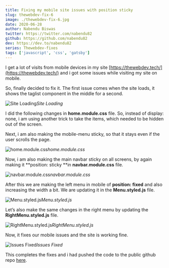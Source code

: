 ```yaml
---
title: Fixing my mobile site issues with position sticky
slug: thewebdev-fix-6
image: ./thewebdev-fix-6.jpg
date: 2020-06-28
author: Nabendu Biswas
twitter: https://twitter.com/nabendu82
github: https://github.com/nabendu82
dev: https://dev.to/nabendu82
series: Thewebdev-fixes
tags: ['javascript', 'css', 'gatsby']
---
```


I get a lot of visits from mobile devices in my site [https://thewebdev.tech/](https://thewebdev.tech/) and i got some issues while visiting my site on mobile.

So, finally decided to fix it. The first issue comes when the site loads, it shows the taglist component in the middle for a second.

![Site Loading](https://ik.imagekit.io/thewebdev/thewebdev-fixes/6/1_09fZuKlgw.gif)*Site Loading*

I did the following changes in **home.module.css** file. So, instead of display: none, i am using another trick to take the items, which needed to be hidden out of the screen.

Next, i am also making the mobile-menu sticky, so that it stays even if the user scrolls the page.

![home.module.css](https://ik.imagekit.io/thewebdev/thewebdev-fixes/6/2_0Hf4-R106.png)*home.module.css*

Now, i am also making the main navbar sticky on all screens, by again making it **position: sticky **in **navbar.module.css** file.

![navbar.module.css](https://ik.imagekit.io/thewebdev/thewebdev-fixes/6/3_GOA4PDS4M6.png)*navbar.module.css*

After this we are making the left menu in mobile of **position: fixed** and also increasing the width a bit. We are updating it in the **Menu.styled.js** file.

![Menu.styled.js](https://ik.imagekit.io/thewebdev/thewebdev-fixes/6/4_YteJ6D0yD.png)*Menu.styled.js*

Let’s also make the same changes in the right menu by updating the **RightMenu.styled.js** file.

![RightMenu.styled.js](https://ik.imagekit.io/thewebdev/thewebdev-fixes/6/5_4PdHVhSx0J.png)*RightMenu.styled.js*

Now, it fixes our mobile issues and the site is working fine.

![Issues Fixed](https://ik.imagekit.io/thewebdev/thewebdev-fixes/6/6_KW-CHxgT2L.gif)*Issues Fixed*

This completes the fixes and i had pushed the code to the public github repo [here](https://github.com/nabendu82/thewebdev-public).

